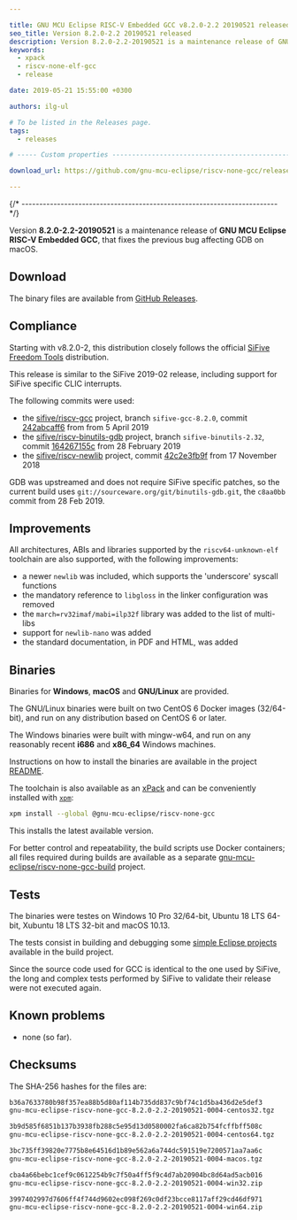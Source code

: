 ```yaml
---

title: GNU MCU Eclipse RISC-V Embedded GCC v8.2.0-2.2 20190521 released
seo_title: Version 8.2.0-2.2 20190521 released
description: Version 8.2.0-2.2-20190521 is a maintenance release of GNU MCU Eclipse RISC-V Embedded GCC.
keywords:
  - xpack
  - riscv-none-elf-gcc
  - release

date: 2019-05-21 15:55:00 +0300

authors: ilg-ul

# To be listed in the Releases page.
tags:
  - releases

# ----- Custom properties -----------------------------------------------------

download_url: https://github.com/gnu-mcu-eclipse/riscv-none-gcc/releases/tag/v8.2.0-2.2-20190521/

---
```



{/* ------------------------------------------------------------------------ */}

Version **8.2.0-2.2-20190521** is a maintenance release of **GNU MCU Eclipse RISC-V Embedded GCC**, that fixes the previous bug affecting GDB on macOS.

<!-- truncate -->

<PageMetadata title={frontMatter.seo_title} />

## Download

The binary files are available from <a href={frontMatter.download_url}>GitHub Releases</a>.

## Compliance

Starting with v8.2.0-2, this distribution closely follows the official
[SiFive](https://www.sifive.com)
[Freedom Tools](https://github.com/sifive/freedom-tools) distribution.

This release is similar to the SiFive 2019-02 release, including support for
SiFive specific CLIC interrupts.

The following commits were used:

- the [sifive/riscv-gcc](https://github.com/sifive/riscv-gcc) project,
branch `sifive-gcc-8.2.0`, commit
[242abcaff6](https://github.com/sifive/riscv-gcc/tree/242abcaff697d0a1ea12dccc975465e1bfeb8331)
from from 5 April 2019
- the [sifive/riscv-binutils-gdb](https://github.com/sifive/riscv-binutils-gdb)
project, branch `sifive-binutils-2.32`, commit
[164267155c](https://github.com/sifive/riscv-binutils-gdb/tree/164267155c96f91472a539ca78ac919993bc5b4e)
from 28 February 2019
- the [sifive/riscv-newlib](https://github.com/sifive/riscv-newlib) project,
commit [42c2e3fb9f](https://github.com/sifive/riscv-newlib/tree/42c2e3fb9f557d59b76d1a64bb6fb32707ff4530)
from 17 November 2018

GDB was upstreamed and does not require SiFive specific patches,
so the current build uses
`git://sourceware.org/git/binutils-gdb.git`, the `c8aa0bb` commit from
28 Feb 2019.

## Improvements

All architectures, ABIs and libraries supported by the `riscv64-unknown-elf`
toolchain are also supported, with the following improvements:

* a newer `newlib` was included, which supports the 'underscore' syscall functions
* the mandatory reference to `libgloss` in the linker configuration was removed
* the `march=rv32imaf/mabi=ilp32f` library was added to the list of multi-libs
* support for `newlib-nano` was added
* the standard documentation, in PDF and HTML, was added

## Binaries

Binaries for **Windows**, **macOS** and **GNU/Linux** are provided.

The GNU/Linux binaries were built on two CentOS 6 Docker images (32/64-bit),
and run on any distribution based on CentOS 6 or later.

The Windows binaries were built with mingw-w64, and run on any reasonably
recent **i686** and **x86_64** Windows machines.

Instructions on how to install the binaries are available in the project [README](https://github.com/xpack-dev-tools/riscv-none-embed-gcc-xpack).

The toolchain is also available as an
[xPack](https://www.npmjs.com/package/@gnu-mcu-eclipse/riscv-none-gcc)
and can be conveniently installed with
[`xpm`](https://www.npmjs.com/package/xpm):

```sh
xpm install --global @gnu-mcu-eclipse/riscv-none-gcc
```

This installs the latest available version.

For better control and repeatability, the build scripts use Docker
containers; all files required during builds are available as a separate
[gnu-mcu-eclipse/riscv-none-gcc-build](https://github.com/gnu-mcu-eclipse/riscv-none-gcc-build)
project.

## Tests

The binaries were testes on Windows 10 Pro 32/64-bit, Ubuntu 18 LTS 64-bit,
Xubuntu 18 LTS 32-bit and macOS 10.13.

The tests consist in building and debugging some
[simple Eclipse projects](https://github.com/gnu-mcu-eclipse/riscv-none-gcc-build/tree/master/tests/eclipse)
available in the build project.

Since the source code used for GCC is identical to the one used by SiFive, the
long and complex tests performed by SiFive to validate their release were not
executed again.

## Known problems

* none (so far).

## Checksums

The SHA-256 hashes for the files are:

```txt
b36a7633780b98f357ea88b5d80af114b735dd837c9bf74c1d5ba436d2e5def3
gnu-mcu-eclipse-riscv-none-gcc-8.2.0-2.2-20190521-0004-centos32.tgz

3b9d585f6851b137b3938fb288c5e95d13d0580002fa6ca82b754fcffbff508c
gnu-mcu-eclipse-riscv-none-gcc-8.2.0-2.2-20190521-0004-centos64.tgz

3bc735ff39820e7775b8e64516d1b89e562a6a744dc591519e7200571aa7aa6c
gnu-mcu-eclipse-riscv-none-gcc-8.2.0-2.2-20190521-0004-macos.tgz

cba4a66bebc1cef9c0612254b9c7f50a4ff5f9c4d7ab20904bc8d64ad5acb016
gnu-mcu-eclipse-riscv-none-gcc-8.2.0-2.2-20190521-0004-win32.zip

3997402997d7606ff4f744d9602ec098f269c0df23bcce8117aff29cd46df971
gnu-mcu-eclipse-riscv-none-gcc-8.2.0-2.2-20190521-0004-win64.zip
```
